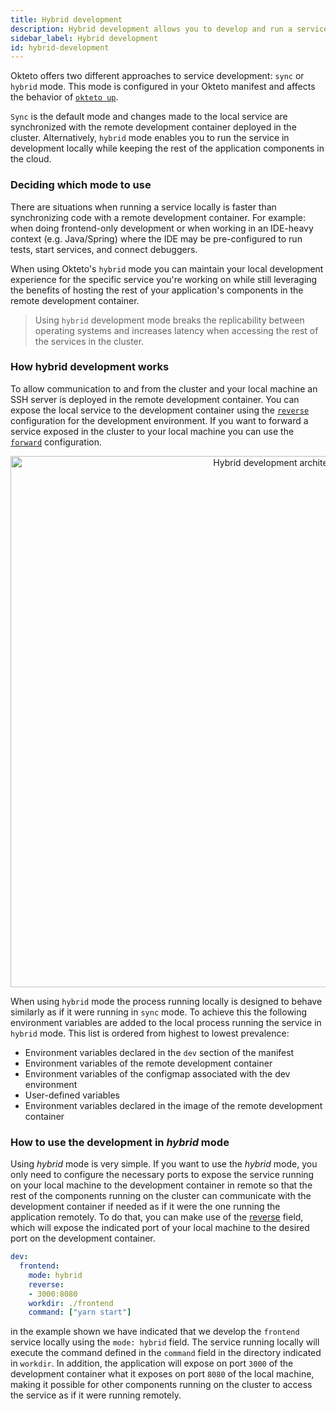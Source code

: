 ```yaml
---
title: Hybrid development
description: Hybrid development allows you to develop and run a service locally while the other components of your app run in the cloud.
sidebar_label: Hybrid development
id: hybrid-development
---
```



Okteto offers two different approaches to service development: `sync` or `hybrid` mode. This mode is configured in your Okteto manifest and affects the behavior of [`okteto up`](/reference/cli/#up).

`Sync` is the default mode and changes made to the local service are synchronized with the remote development container deployed in the cluster. Alternatively, `hybrid` mode enables you to run the service in development locally while keeping the rest of the application components in the cloud.

### Deciding which mode to use

There are situations when running a service locally is faster than synchronizing code with a remote development container. For example: when doing frontend-only development or when working in an IDE-heavy context (e.g. Java/Spring) where the IDE may be pre-configured to run tests, start services, and connect debuggers. 

When using Okteto's `hybrid` mode you can maintain your local development experience for the specific service you're working on while still leveraging the benefits of hosting the rest of your application's components in the remote development container.

> Using `hybrid` development mode breaks the replicability between operating systems and increases latency when accessing the rest of the services in the cluster. 

### How hybrid development works

To allow communication to and from the cluster and your local machine an SSH server is deployed in the remote development container. You can expose the local service to the development container using the [`reverse`](/reference/okteto-manifest.mdx/#reverse-string-optional) configuration for the development environment. If you want to forward a service exposed in the cluster to your local machine you can use the [`forward`](/reference/okteto-manifest.mdx/#forward-string-optional) configuration.

<p align="center">
  <Image
    src={require("@site/static/img/hybrid-development-arch.png").default}
    alt="Hybrid development architecture"
    width="850"
  />
</p>

When using `hybrid` mode the process running locally is designed to behave similarly as if it were running in `sync` mode. To achieve this the following environment variables are added to the local process running the service in `hybrid` mode. This list is ordered from highest to lowest prevalence:
- Environment variables declared in the `dev` section of the manifest
- Environment variables of the remote development container
- Environment variables of the configmap associated with the dev environment
- User-defined variables
- Environment variables declared in the image of the remote development container

### How to use the development in *hybrid* mode

Using *hybrid* mode is very simple. If you want to use the *hybrid* mode, you only need to configure the necessary ports to expose the service running on your local machine to the development container in remote so that the rest of the components running on the cluster can communicate with the development container if needed as if it were the one running the application remotely. To do that, you can make use of the [reverse](reference/manifest/#reverse-string-optional) field, which will expose the indicated port of your local machine to the desired port on the development container.

```yaml
dev:
  frontend:
    mode: hybrid
    reverse: 
    - 3000:8080
    workdir: ./frontend
    command: ["yarn start"]
```

in the example shown we have indicated that we develop the `frontend` service locally using the `mode: hybrid` field.  The service running locally will execute the command defined in the `command` field in the directory indicated in `workdir`. In addition, the application will expose on port `3000` of the development container what it exposes on port `8080` of the local machine, making it possible for other components running on the cluster to access the service as if it were running remotely.